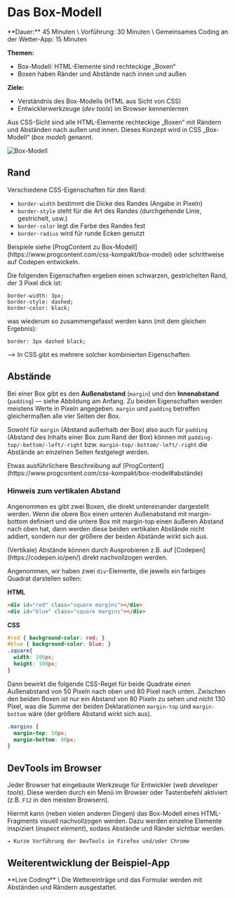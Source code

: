 
# Das Box-Modell

<Callout>
  **Dauer:** 45 Minuten \
  Vorführung: 30 Minuten \
  Gemeinsames Coding an der Wetter-App: 15 Minuten

  **Themen:**
  - Box-Modell: HTML-Elemente sind rechteckige „Boxen“
  - Boxen haben Ränder und Abstände nach innen und außen

  **Ziele:** 
  - Verständnis des Box-Modells (HTML aus Sicht von CSS)
  - Entwicklerwerkzeuge (_dev tools_) im Browser kennenlernen
</Callout>

Aus CSS-Sicht sind alle HTML-Elemente rechteckige „Boxen“ mit Rändern und 
Abständen nach außen und innen. Dieses Konzept wird in CSS „Box-Modell“
(_box model_) genannt.

![Box-Modell](/images/web-prog/box-model.png)

## Rand

Verschiedene CSS-Eigenschaften für den Rand:

- `border-width` bestimmt die Dicke des Randes (Angabe in Pixeln)
- `border-style` steht für die Art des Randes (durchgehende Linie, gestrichelt, usw.)
- `border-color` legt die Farbe des Randes fest
- `border-radius` wird für runde Ecken genutzt

<Callout type="warning" emoji="👨🏻‍💻">
Beispiele siehe [ProgContent zu Box-Modell](https://www.progcontent.com/css-kompakt/box-model) 
oder schrittweise auf Codepen entwickeln.
</Callout>

Die folgenden Eigenschaften ergeben einen schwarzen, gestrichelten Rand, 
der 3 Pixel dick ist:

```
border-width: 3px;
border-style: dashed;
border-color: black;
```

was wiederum so zusammengefasst werden kann (mit dem gleichen Ergebnis):

```
border: 3px dashed black;
```

<Callout type="info">
&xrarr; In CSS gibt es mehrere solcher kombinierten Eigenschaften.
</Callout>

## Abstände

Bei einer Box gibt es den **Außenabstand** (`margin`) und den **Innenabstand** 
(`padding`) &mdash; siehe Abbildung am Anfang. Zu beiden Eigenschaften 
werden meistens Werte in Pixeln angegeben. `margin` und `padding`
betreffen gleichermaßen alle vier Seiten der Box.

Sowohl für `margin` (Abstand außerhalb der Box) also auch für `padding`
(Abstand des Inhalts einer Box zum Rand der Box) können mit 
`padding-top/-bottom/-left/-right` bzw. `margin-top/-bottom/-left/-right`
die Abstände an einzelnen Seiten festgelegt werden.

<Callout type="info">
Etwas ausführlichere Beschreibung auf 
[ProgContent](https://www.progcontent.com/css-kompakt/box-model#abstände) 
</Callout>

### Hinweis zum vertikalen Abstand

Angenommen es gibt zwei Boxen, die direkt untereinander dargestellt werden. 
Wenn die obere Box einen unteren Außenabstand mit margin-bottom definiert und die 
untere Box mit margin-top einen äußeren Abstand nach oben hat, dann werden diese 
beiden vertikalen Abstände nicht addiert, sondern nur der größere der beiden 
Abstände wirkt sich aus.

<Callout type="info">
(Vertikale) Abstände können durch Ausprobieren z.B. auf 
[Codepen](https://codepen.io/pen/) direkt nachvollzogen werden.
</Callout>

Angenommen, wir haben zwei `div`-Elemente, die jeweils ein farbiges Quadrat 
darstellen sollen:

**HTML**
```html
<div id="red" class="square margins"></div>
<div id="blue" class="square margins"></div>
```

**CSS**
```css
#red { background-color: red; }
#blue { background-color: blue; }
.square{
  width: 100px;
  height: 100px;
}
```

Dann bewirkt die folgende CSS-Regel für beide Quadrate einen Außenabstand 
von 50 Pixeln nach oben und 80 Pixel nach unten. Zwischen den beiden Boxen ist 
nur ein Abstand von 80 Pixeln zu sehen und nicht 130 Pixel, was die Summe der 
beiden Deklarationen `margin-top` und `margin-bottom` wäre (der größere Abstand
wirkt sich aus).

```css
.margins {
  margin-top: 50px;
  margin-bottom: 80px;
}
```


## DevTools im Browser

Jeder Browser hat eingebaute Werkzeuge für Entwickler
(_web developer tools_). Diese werden durch ein Menü im Browser
oder Tastenbefehl aktiviert (z.B. `F12` in den meisten Browsern). 

Hiermit kann (neben vielen anderen Dingen) das Box-Modell
eines HTML-Fragments visuell nachvollzogen werden. Dazu
werden einzelne Elemente inspiziert (_inspect element_),
sodass Abstände und Ränder sichtbar werden.

```
➔ Kurze Vorführung der DevTools in Firefox und/oder Chrome
```

## Weiterentwicklung der Beispiel-App

<Callout emoji="👨🏻‍💻">
**Live Coding** \
Die Wettereinträge und das Formular werden mit Abständen und Rändern
ausgestattet. 
</Callout>